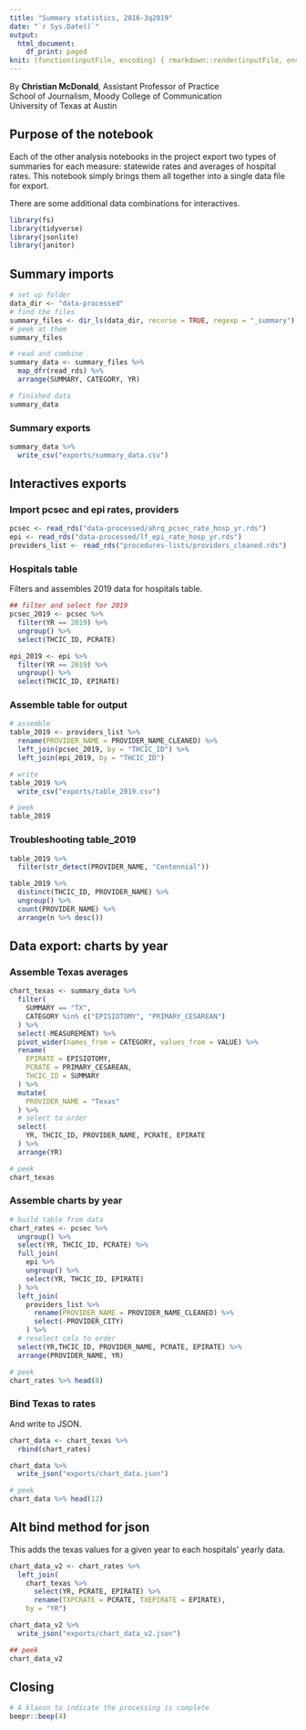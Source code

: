```yaml
---
title: "Summary statistics, 2016-3q2019"
date: "`r Sys.Date()`"
output:
  html_document:
    df_print: paged
knit: (function(inputFile, encoding) { rmarkdown::render(inputFile, encoding = encoding, output_dir = "docs") })
---
```


By **Christian McDonald**, Assistant Professor of Practice\
School of Journalism, Moody College of Communication\
University of Texas at Austin

## Purpose of the notebook

Each of the other analysis notebooks in the project export two types of summaries for each measure: statewide rates and averages of hospital rates. This notebook simply brings them all together into a single data file for export.

There are some additional data combinations for interactives.

```r
library(fs)
library(tidyverse)
library(jsonlite)
library(janitor)
```

## Summary imports

```r
# set up folder
data_dir <- "data-processed"
# find the files
summary_files <- dir_ls(data_dir, recurse = TRUE, regexp = "_summary")
# peek at them
summary_files

# read and combine
summary_data <- summary_files %>%
  map_dfr(read_rds) %>% 
  arrange(SUMMARY, CATEGORY, YR)

# finished data
summary_data
```

### Summary exports

```r
summary_data %>% 
  write_csv("exports/summary_data.csv")
```


## Interactives exports

### Import pcsec and epi rates, providers

```r
pcsec <- read_rds("data-processed/ahrq_pcsec_rate_hosp_yr.rds")
epi <- read_rds("data-processed/lf_epi_rate_hosp_yr.rds")
providers_list <- read_rds("procedures-lists/providers_cleaned.rds")
```

### Hospitals table

Filters and assembles 2019 data for hospitals table.

```r
## filter and select for 2019
pcsec_2019 <- pcsec %>% 
  filter(YR == 2019) %>% 
  ungroup() %>% 
  select(THCIC_ID, PCRATE)

epi_2019 <- epi %>% 
  filter(YR == 2019) %>% 
  ungroup() %>% 
  select(THCIC_ID, EPIRATE)
```

### Assemble table for output

```r
# assemble
table_2019 <- providers_list %>% 
  rename(PROVIDER_NAME = PROVIDER_NAME_CLEANED) %>% 
  left_join(pcsec_2019, by = "THCIC_ID") %>% 
  left_join(epi_2019, by = "THCIC_ID")

# write
table_2019 %>% 
  write_csv("exports/table_2019.csv")

# peek
table_2019

```

### Troubleshooting table_2019

```r
table_2019 %>% 
  filter(str_detect(PROVIDER_NAME, "Centennial"))
```
```r
table_2019 %>% 
  distinct(THCIC_ID, PROVIDER_NAME) %>% 
  ungroup() %>% 
  count(PROVIDER_NAME) %>% 
  arrange(n %>% desc())
```




## Data export: charts by year

### Assemble Texas averages

```r
chart_texas <- summary_data %>% 
  filter(
    SUMMARY == "TX",
    CATEGORY %in% c("EPISIOTOMY", "PRIMARY_CESAREAN")
  ) %>% 
  select(-MEASUREMENT) %>% 
  pivot_wider(names_from = CATEGORY, values_from = VALUE) %>% 
  rename(
    EPIRATE = EPISIOTOMY,
    PCRATE = PRIMARY_CESAREAN,
    THCIC_ID = SUMMARY
  ) %>% 
  mutate(
    PROVIDER_NAME = "Texas"
  ) %>% 
  # select to order
  select(
    YR, THCIC_ID, PROVIDER_NAME, PCRATE, EPIRATE
  ) %>% 
  arrange(YR)

# peek
chart_texas
```

### Assemble charts by year

```r
# build table from data
chart_rates <- pcsec %>% 
  ungroup() %>% 
  select(YR, THCIC_ID, PCRATE) %>% 
  full_join(
    epi %>%
    ungroup() %>% 
    select(YR, THCIC_ID, EPIRATE)
  ) %>% 
  left_join(
    providers_list %>%
      rename(PROVIDER_NAME = PROVIDER_NAME_CLEANED) %>% 
      select(-PROVIDER_CITY)
    ) %>% 
  # reselect cols to order
  select(YR,THCIC_ID, PROVIDER_NAME, PCRATE, EPIRATE) %>% 
  arrange(PROVIDER_NAME, YR)

# peek
chart_rates %>% head(8)
```
### Bind Texas to rates

And write to JSON.

```r
chart_data <- chart_texas %>% 
  rbind(chart_rates)

chart_data %>% 
  write_json("exports/chart_data.json")

# peek
chart_data %>% head(12)
```

## Alt bind method for json

This adds the texas values for a given year to each hospitals' yearly data.

```r
chart_data_v2 <- chart_rates %>%
  left_join(
    chart_texas %>%
      select(YR, PCRATE, EPIRATE) %>% 
      rename(TXPCRATE = PCRATE, TXEPIRATE = EPIRATE),
    by = "YR")

chart_data_v2 %>% 
  write_json("exports/chart_data_v2.json")

## peek
chart_data_v2
```

## Closing

```r
# A klaxon to indicate the processing is complete
beepr::beep(4)
```


